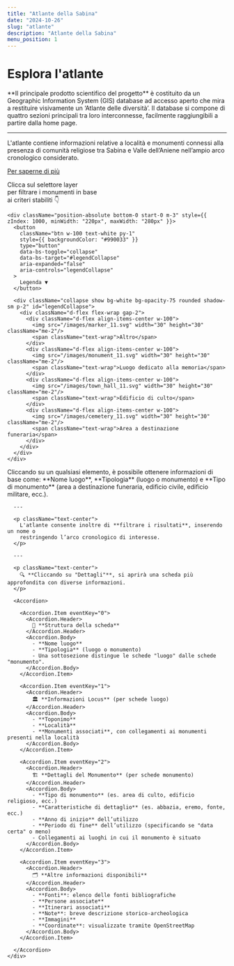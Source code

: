 ```yaml
---
title: "Atlante della Sabina"
date: "2024-10-26"
slug: "atlante"
description: "Atlante della Sabina"
menu_position: 1
---
```



# Esplora l'atlante

<div className="bg-light p-4 rounded shadow-sm text-center">
  **Il principale prodotto scientifico del progetto** è costituito da un Geographic Information System (GIS) database ad accesso aperto che mira a restituire visivamente un ‘Atlante delle diversità’. Il database si compone di quattro sezioni principali tra loro interconnesse, facilmente raggiungibili a partire dalla home page.
  
  ---

  L'atlante contiene informazioni relative a località e monumenti connessi alla presenza di comunità religiose tra Sabina e Valle dell’Aniene nell’ampio arco cronologico considerato.

  [Per saperne di più](#dettagli)
</div>


<div className="text-end text-secondary">Clicca sul selettore layer<br />per filtrare i monumenti in base<br />ai criteri stabiliti 👇</div>
  <div className="position-relative" >
    <MapLibre
      height="800px"
      baseLayers={["EsriStreets"]}
      sprite="https://openmaptiles.github.io/osm-bright-gl-style/sprite">
      <VectorLayerLibre
        name="Monumenti"
        source={{
          directus: {
            table: "luogo_di_interesse",
            geoField: "coordinate",
            queryString: "filter[tipologia][_eq]=monumento&fields=id,tipo_monumento,nome_luogo,coordinate&limit=-1",
            transType: "geojson",
          }
        }}
        checked={true}
        fitToContent={true}
        type="geojson"
        searchInFields={{
          "nome_luogo": "Toponimo",
          "tipo_monumento": {
            "label": "Tipo di monumento",
            "values": ["area a destinazione funeraria", "luogo dedicato alla memoria", "edificio di culto"],
          },
        }}
        style={{
          id: "luogo_di_interesse",
          type: "symbol",
          layout: {
            "icon-image": [
              "match",
              ["get", "tipo_monumento"],
              "area a destinazione funeraria", "cemetery_11",
              "luogo dedicato alla memoria", "monument_11",
              "edificio di culto", "town_hall_11",
              "marker_11" // Default (Altro)
            ],
            "icon-size": 2,
          },
        }}
        popupTemplate="<strong>${nome_luogo}</strong><p>${tipo_monumento}</p><a href='/monumento/?tb=luogo_di_interesse&id=${id}'>Dettagli</a>"
      />
    </MapLibre>

  
    <div className="position-absolute bottom-0 start-0 m-3" style={{ zIndex: 1000, minWidth: "220px", maxWidth: "280px" }}>
      <button
        className="btn w-100 text-white py-1"
        style={{ backgroundColor: "#990033" }} 
        type="button"
        data-bs-toggle="collapse"
        data-bs-target="#legendCollapse"
        aria-expanded="false"
        aria-controls="legendCollapse"
      >
        Legenda ▼
      </button>

      <div className="collapse show bg-white bg-opacity-75 rounded shadow-sm p-2" id="legendCollapse">
        <div className="d-flex flex-wrap gap-2">
          <div className="d-flex align-items-center w-100">
            <img src="/images/marker_11.svg" width="30" height="30" className="me-2"/>
            <span className="text-wrap">Altro</span>
          </div>
          <div className="d-flex align-items-center w-100">
            <img src="/images/monument_11.svg" width="30" height="30" className="me-2"/>
            <span className="text-wrap">Luogo dedicato alla memoria</span>
          </div>
          <div className="d-flex align-items-center w-100">
            <img src="/images/town_hall_11.svg" width="30" height="30" className="me-2"/>
            <span className="text-wrap">Edificio di culto</span>
          </div>
          <div className="d-flex align-items-center w-100">
            <img src="/images/cemetery_11.svg" width="30" height="30" className="me-2"/>
            <span className="text-wrap">Area a destinazione funeraria</span>
          </div>
        </div>
      </div>
    </div>
  </div>
  

<Row className="my-4" id="dettagli">
  <Col md={12}>
    <div className="bg-light p-4 rounded shadow-sm">
      <p className="text-center">
        Cliccando su un qualsiasi elemento, è possibile ottenere informazioni di base come:
        **Nome luogo**, **Tipologia** (luogo o monumento) e **Tipo di monumento**
        (area a destinazione funeraria, edificio civile, edificio militare, ecc.).
      </p>

      ---

      <p className="text-center">
        L'atlante consente inoltre di **filtrare i risultati**, inserendo un nome o
        restringendo l’arco cronologico di interesse.
      </p>

      ---

      <p className="text-center">
        🔍 **Cliccando su "Dettagli"**, si aprirà una scheda più approfondita con diverse informazioni.
      </p>

      <Accordion>
        
        <Accordion.Item eventKey="0">
          <Accordion.Header>
            📜 **Struttura della scheda**
          </Accordion.Header>
          <Accordion.Body>
            - **Nome luogo**
            - **Tipologia** (luogo o monumento)
            - Una sottosezione distingue le schede "luogo" dalle schede "monumento".
          </Accordion.Body>
        </Accordion.Item>

        <Accordion.Item eventKey="1">
          <Accordion.Header>
            🏛️ **Informazioni Locus** (per schede luogo)
          </Accordion.Header>
          <Accordion.Body>
            - **Toponimo**
            - **Località**
            - **Monumenti associati**, con collegamenti ai monumenti presenti nella località
          </Accordion.Body>
        </Accordion.Item>

        <Accordion.Item eventKey="2">
          <Accordion.Header>
            🏗️ **Dettagli del Monumento** (per schede monumento)
          </Accordion.Header>
          <Accordion.Body>
            - **Tipo di monumento** (es. area di culto, edificio religioso, ecc.)
            - **Caratteristiche di dettaglio** (es. abbazia, eremo, fonte, ecc.)
            - **Anno di inizio** dell’utilizzo
            - **Periodo di fine** dell’utilizzo (specificando se "data certa" o meno)
            - Collegamenti ai luoghi in cui il monumento è situato
          </Accordion.Body>
        </Accordion.Item>

        <Accordion.Item eventKey="3">
          <Accordion.Header>
            🗂️ **Altre informazioni disponibili**
          </Accordion.Header>
          <Accordion.Body>
            - **Fonti**: elenco delle fonti bibliografiche
            - **Persone associate**
            - **Itinerari associati**
            - **Note**: breve descrizione storico-archeologica
            - **Immagini**
            - **Coordinate**: visualizzate tramite OpenStreetMap
          </Accordion.Body>
        </Accordion.Item>

      </Accordion>
    </div>
  </Col>
</Row>


